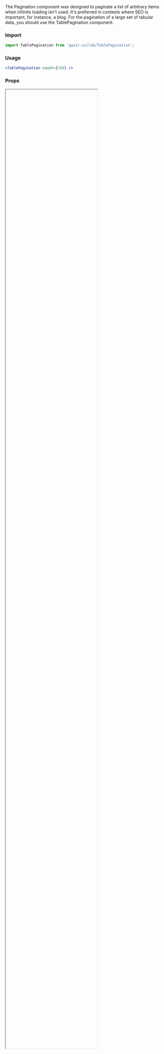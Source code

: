
<Meta title="Components/Lab/Table Pagination" />

<Title> Table Pagination </Title>
<Subtitle>
The Pagination component was designed to paginate a list of arbitrary items when infinite loading isn't used. It's preferred in contexts where SEO is important, for instance, a blog.
For the pagination of a large set of tabular data, you should use the TablePagination component.
</Subtitle>

### Import 

```js
import TablePagination from 'qasir-ui/lab/TablePagination';
```

### Usage

<TablePaginationComponent />

```jsx
<TablePagination count={100} />
```

### Props

<IFrame url="https://material-ui.com/api/table-pagination/#props" height="80%" defaultCollapsed />

### Design

<Figma
  url="https://www.figma.com/file/gBOrYt3aAEcgk2QZDPrWKCIl/Qasir-Design-System?node-id=2409%3A861"
  height="50%"
  defaultCollapsed
/>